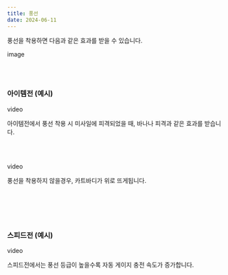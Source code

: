 ```yaml
---
title: 풍선
date: 2024-06-11
---
```


풍선을 착용하면 다음과 같은 효과를 받을 수 있습니다.

<Division className="mdRatio">image</Division>

<br/><br/>

### 아이템전 (예시)

<Division className="mdRatio">video</Division>

아이템전에서 풍선 착용 시 미사일에 피격되었을 때, 바나나 피격과 같은 효과를 받습니다.

<br/><br/>
  
<Division className="mdRatio">video</Division>

풍선을 착용하지 않을경우, 카트바디가 위로 뜨게됩니다.

<br/><br/><br/><br/>

### 스피드전 (예시)

<Division className="mdRatio">video</Division>

스피드전에서는 풍선 등급이 높을수록 자동 게이지 충전 속도가 증가합니다.